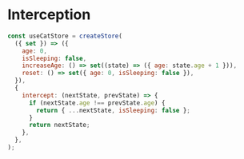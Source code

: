 
# Interception

```js
const useCatStore = createStore(
  ({ set }) => ({
    age: 0,
    isSleeping: false,
    increaseAge: () => set((state) => ({ age: state.age + 1 })),
    reset: () => set({ age: 0, isSleeping: false }),
  }),
  {
    intercept: (nextState, prevState) => {
      if (nextState.age !== prevState.age) {
        return { ...nextState, isSleeping: false };
      }
      return nextState;
    },
  },
);
```

<Example path="react/intercept" />

